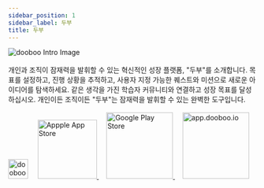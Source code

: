 ```yaml
---
sidebar_position: 1
sidebar_label: 두부
title: 두부
---
```



<img src={doobooIntro} alt="dooboo Intro Image" />
<br />
<br />
개인과 조직이 잠재력을 발휘할 수 있는 혁신적인 성장 플랫폼, "두부"를 소개합니다. 목표를 설정하고, 진행 상황을 추적하고, 사용자 지정 가능한 퀘스트와 미션으로 새로운 아이디어를 탐색하세요. 같은 생각을 가진 학습자 커뮤니티와 연결하고 성장 목표를 달성하십시오. 개인이든 조직이든 "두부"는 잠재력을 발휘할 수 있는 완벽한 도구입니다.
<br />
<br />
<div>
    <img src={doobooLogoImg} width="40px" alt="dooboo Logo Image" />
    &nbsp;&nbsp;&nbsp;
    <a href="https://apps.apple.com/kr/app/dooboo/id1639880015">
        <img src={storeApple} width="120px"alt="Appple App Store" />
    </a>
    &nbsp;&nbsp;&nbsp;
    <a href="https://play.google.com/store/apps/details?id=io.dooboo">
        <img src={storeGoogle} width="135px" alt="Google Play Store" />
    </a>
    &nbsp;&nbsp;&nbsp;
    <a href="https://app.dooboo.io">
        <img src={webAppDoobooIo} width="135px" alt="app.dooboo.io" />
    </a>
</div>